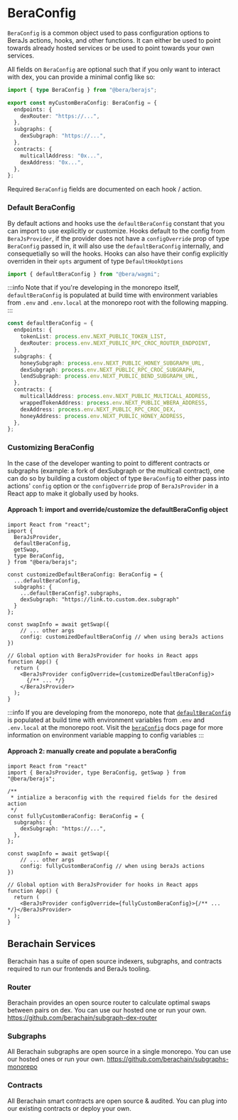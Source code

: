# BeraConfig

`BeraConfig` is a common object used to pass configuration options to BeraJs actions, hooks, and other functions. It can either be used to point towards already hosted services or be used to point towards your own services.

All fields on `BeraConfig` are optional such that if you only want to interact with dex, you can provide a minimal config like so:

```ts
import { type BeraConfig } from "@bera/berajs";

export const myCustomBeraConfig: BeraConfig = {
  endpoints: {
    dexRouter: "https://...",
  },
  subgraphs: {
    dexSubgraph: "https://...",
  },
  contracts: {
    multicallAddress: "0x...",
    dexAddress: "0x...",
  },
};
```

Required `BeraConfig` fields are documented on each hook / action.

### Default BeraConfig

By default actions and hooks use the `defaultBeraConfig` constant that you can import to use explicitly or customize. Hooks default to the config from `BeraJsProvider`, if the provider does not have a `configOverride` prop of type `BeraConfig` passed in, it will also use the `defaultBeraConfig` internally, and consequetially so will the hooks. Hooks can also have their config explicitly overriden in their `opts` argument of type `DefaultHookOptions`

```ts
import { defaultBeraConfig } from "@bera/wagmi";
```

:::info
Note that if you're developing in the monorepo itself, `defaultBeraConfig` is populated at build time with environment variables from `.env` and `.env.local` at the monorepo root with the following mapping.
:::

```ts
const defaultBeraConfig = {
  endpoints: {
    tokenList: process.env.NEXT_PUBLIC_TOKEN_LIST,
    dexRouter: process.env.NEXT_PUBLIC_RPC_CROC_ROUTER_ENDPOINT,
  },
  subgraphs: {
    honeySubgraph: process.env.NEXT_PUBLIC_HONEY_SUBGRAPH_URL,
    dexSubgraph: process.env.NEXT_PUBLIC_RPC_CROC_SUBGRAPH,
    lendSubgraph: process.env.NEXT_PUBLIC_BEND_SUBGRAPH_URL,
  },
  contracts: {
    multicallAddress: process.env.NEXT_PUBLIC_MULTICALL_ADDRESS,
    wrappedTokenAddress: process.env.NEXT_PUBLIC_WBERA_ADDRESS,
    dexAddress: process.env.NEXT_PUBLIC_RPC_CROC_DEX,
    honeyAddress: process.env.NEXT_PUBLIC_HONEY_ADDRESS,
  },
};
```

### Customizing BeraConfig

In the case of the developer wanting to point to different contracts or subgraphs (example: a fork of dexSubgraph or the multicall contract), one can do so by building a custom object of type `BeraConfig` to either pass into actions' `config` option or the `configOverride` prop of `BeraJsProvider` in a React app to make it globally used by hooks.

#### Approach 1: import and override/customize the defaultBeraConfig object

```tsx
import React from "react";
import {
  BeraJsProvider,
  defaultBeraConfig,
  getSwap,
  type BeraConfig,
} from "@bera/berajs";

const customizedDefaultBeraConfig: BeraConfig = {
  ...defaultBeraConfig,
  subgraphs: {
    ...defaultBeraConfig?.subgraphs,
    dexSubgraph: "https://link.to.custom.dex.subgraph"
  }
};

const swapInfo = await getSwap({
    // ... other args
    config: customizedDefaultBeraConfig // when using beraJs actions
})

// Global option with BeraJsProvider for hooks in React apps
function App() {
  return (
    <BeraJsProvider configOverride={customizedDefaultBeraConfig}>
      {/** ... */}
    </BeraJsProvider>
  );
}
```

:::info
If you are developing from the monorepo, note that [`defaultBeraConfig`](/bera-config) is populated at build time with environment variables from `.env` and `.env.local` at the monorepo root.
Visit the [`beraConfig`](/bera-config#default-beraconfig) docs page for more information on environment variable mapping to config variables
:::

#### Approach 2: manually create and populate a beraConfig

```tsx
import React from "react"
import { BeraJsProvider, type BeraConfig, getSwap } from "@bera/berajs";

/**
 * intialize a beraconfig with the required fields for the desired action
 */
const fullyCustomBeraConfig: BeraConfig = {
  subgraphs: {
    dexSubgraph: "https://...",
  },
};

const swapInfo = await getSwap({
    // ... other args
    config: fullyCustomBeraConfig // when using beraJs actions
})

// Global option with BeraJsProvider for hooks in React apps
function App() {
  return (
    <BeraJsProvider configOverride={fullyCustomBeraConfig}>{/** ... */}</BeraJsProvider>
  );
}
```

## Berachain Services

Berachain has a suite of open source indexers, subgraphs, and contracts required to run our frontends and BeraJs tooling.

### Router

Berachain provides an open source router to calculate optimal swaps between pairs on dex. You can use our hosted one or run your own.
https://github.com/berachain/subgraph-dex-router

### Subgraphs

All Berachain subgraphs are open source in a single monorepo. You can use our hosted ones or run your own. https://github.com/berachain/subgraphs-monorepo

### Contracts

All Berachain smart contracts are open source & audited. You can plug into our existing contracts or deploy your own.
